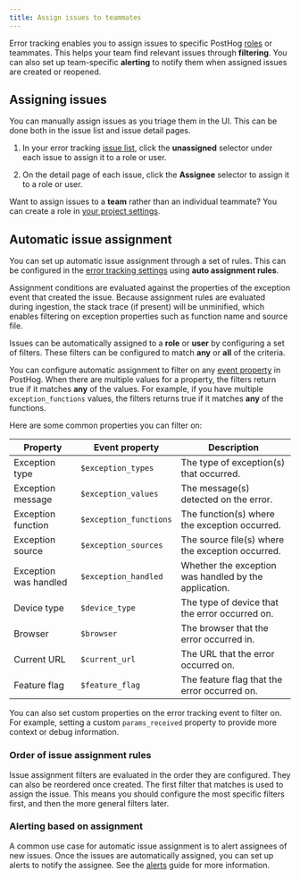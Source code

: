 ```yaml
---
title: Assign issues to teammates
---
```


Error tracking enables you to assign issues to specific PostHog [roles](https://app.posthog.com/settings/organization-roles) or teammates. This helps your team find relevant issues through **filtering**. You can also set up team-specific **alerting** to notify them when assigned issues are created or reopened.


## Assigning issues

You can manually assign issues as you triage them in the UI. This can be done both in the issue list and issue detail pages.

<ProductScreenshot
    imageLight="https://res.cloudinary.com/dmukukwp6/image/upload/assignment_ui_light_109b2bf454.png"
    imageDark="https://res.cloudinary.com/dmukukwp6/image/upload/assignment_ui_dark_4682b2ac80.png"
    alt="Error tracking assignment UI"
    classes="rounded"
/>

1. In your error tracking [issue list](https://app.posthog.com/error_tracking), click the **unassigned** selector under each issue to assign it to a role or user.

2. On the detail page of each issue, click the **Assignee** selector to assign it to a role or user.

Want to assign issues to a **team** rather than an individual teammate? You can create a role in [your project settings](https://app.posthog.com/settings/organization-roles).

<ProductScreenshot
  imageLight="https://res.cloudinary.com/dmukukwp6/image/upload/roles_light_6c7ea17be9.png"
  imageDark="https://res.cloudinary.com/dmukukwp6/image/upload/roles_dark_f721b94577.png"
  alt="Error tracking role assignees"
  classes="rounded"
/>

## Automatic issue assignment

You can set up automatic issue assignment through a set of rules. This can be configured in the [error tracking settings](https://app.posthog.com/error_tracking/configuration?tab=error-tracking-auto-assignment#selectedSetting=error-tracking-auto-assignment) using **auto assignment rules**.

<ProductScreenshot
  imageLight="https://res.cloudinary.com/dmukukwp6/image/upload/assignment_rules_light_1cf9a2437a.png"
  imageDark="https://res.cloudinary.com/dmukukwp6/image/upload/assignment_rules_dark_11e0830b0c.png"
  alt="Error tracking auto assignment rules"
  classes="rounded"
/>

Assignment conditions are evaluated against the properties of the exception event that created the issue. Because assignment rules are evaluated during ingestion, the stack trace (if present) will be unminified, which enables filtering on exception properties such as function name and source file.

Issues can be automatically assigned to a **role** or **user** by configuring a set of filters. These filters can be configured to match **any** or **all** of the criteria.

You can configure automatic assignment to filter on any [event property](/docs/data/events) in PostHog. When there are multiple values for a property, the filters return true if it matches **any** of the values. For example, if you have multiple `exception_functions` values, the filters returns true if it matches **any** of the functions.

Here are some common properties you can filter on:

| Property | Event property | Description |
| --- | --- | --- |
| Exception type | `$exception_types` | The type of exception(s) that occurred. |
| Exception message | `$exception_values` | The message(s) detected on the error. |
| Exception function | `$exception_functions` | The function(s) where the exception occurred. |
| Exception source | `$exception_sources` | The source file(s) where the exception occurred. |
| Exception was handled | `$exception_handled` | Whether the exception was handled by the application. |
| Device type | `$device_type` | The type of device that the error occurred on. |
| Browser | `$browser` | The browser that the error occurred in. |
| Current URL | `$current_url` | The URL that the error occurred on. |
| Feature flag | `$feature_flag` | The feature flag that the error occurred on. |

You can also set custom properties on the error tracking event to filter on. For example, setting a custom `params_received` property to provide more context or debug information.

### Order of issue assignment rules

Issue assignment filters are evaluated in the order they are configured. They can also be reordered once created. The first filter that matches is used to assign the issue. This means you should configure the most specific filters first, and then the more general filters later.

### Alerting based on assignment 

A common use case for automatic issue assignment is to alert assignees of new issues. Once the issues are automatically assigned, you can set up alerts to notify the assignee. See the [alerts](/docs/error-tracking/alerts) guide for more information.